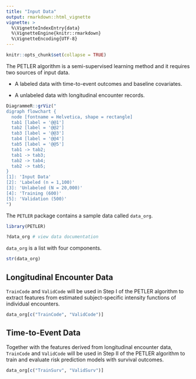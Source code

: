 ```yaml
---
title: "Input Data"
output: rmarkdown::html_vignette
vignette: >
  %\VignetteIndexEntry{data}
  %\VignetteEngine{knitr::rmarkdown}
  %\VignetteEncoding{UTF-8}
---
```


```r
knitr::opts_chunk$set(collapse = TRUE)
```

The PETLER algorithm is a semi-supervised learning method and it requires two sources of input data.

- A labeled data with time-to-event outcomes and baseline covariates.

- A unlabeled data with longitudinal encounter records.

```r
DiagrammeR::grViz("
digraph flowchart {
  node [fontname = Helvetica, shape = rectangle]        
  tab1 [label = '@@1']
  tab2 [label = '@@2']
  tab3 [label = '@@3']
  tab4 [label = '@@4']
  tab5 [label = '@@5']
  tab1 -> tab2;
  tab1 -> tab3;
  tab2 -> tab4;
  tab2 -> tab5;
}
[1]: 'Input Data'
[2]: 'Labeled (n = 1,100)'
[3]: 'Unlabeled (N = 20,000)'
[4]: 'Training (600)'
[5]: 'Validation (500)'
")
```

The `PETLER` package contains a sample data called `data_org`.

```r
library(PETLER)
```

```r
?data_org # view data documentation
```

`data_org` is a list with four components.

```r
str(data_org)
```

## Longitudinal Encounter Data

`TrainCode` and `ValidCode` will be used in Step I of the PETLER algorithm to extract features from estimated subject-specific intensity functions of individual encounters.

```r
data_org[c("TrainCode", "ValidCode")]
```

## Time-to-Event Data

Together with the features derived from longitudinal encounter data,  `TrainCode` and `ValidCode` will be used in Step II of the PETLER algorithm to train and evaluate risk prediction models with survival outcomes.

```r
data_org[c("TrainSurv", "ValidSurv")]
```
